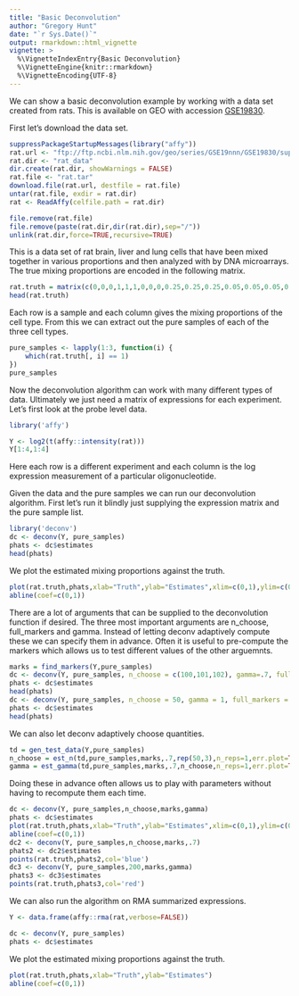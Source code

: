 ```yaml
---
title: "Basic Deconvolution"
author: "Gregory Hunt"
date: "`r Sys.Date()`"
output: rmarkdown::html_vignette
vignette: >
  %\VignetteIndexEntry{Basic Deconvolution}
  %\VignetteEngine{knitr::rmarkdown}
  %\VignetteEncoding{UTF-8}
---
```


We can show a basic deconvolution example by working with a data set created from rats. This is available on GEO with accession [GSE19830](https://www.ncbi.nlm.nih.gov/geo/query/acc.cgi?acc=GSE19830).

First let's download the data set. 
```r
suppressPackageStartupMessages(library("affy"))
rat.url <- "ftp://ftp.ncbi.nlm.nih.gov/geo/series/GSE19nnn/GSE19830/suppl/GSE19830_RAW.tar"
rat.dir <- "rat_data"
dir.create(rat.dir, showWarnings = FALSE)
rat.file <- "rat.tar"
download.file(rat.url, destfile = rat.file)
untar(rat.file, exdir = rat.dir)
rat <- ReadAffy(celfile.path = rat.dir)
```

```r
file.remove(rat.file)
file.remove(paste(rat.dir,dir(rat.dir),sep="/"))
unlink(rat.dir,force=TRUE,recursive=TRUE)
```

This is a data set of rat brain, liver and lung cells that have been mixed together in various proportions and then analyzed with by DNA microarrays. The true mixing proportions are encoded in the following matrix. 

```r
rat.truth = matrix(c(0,0,0,1,1,1,0,0,0,0.25,0.25,0.25,0.05,0.05,0.05,0.7,0.7,0.7,0.25,0.25,0.25,0.45,0.45,0.45,0.2,0.2,0.2,0.3,0.3,0.3,0.3,0.3,0.3,0.4,0.4,0.4,0.35,0.35,0.35,0.34,0.34,0.34,1,1,1,0,0,0,0,0,0,0.05,0.05,0.05,0.7,0.7,0.7,0.25,0.25,0.25,0.7,0.7,0.7,0.45,0.45,0.45,0.55,0.55,0.55,0.5,0.5,0.5,0.55,0.55,0.55,0.5,0.5,0.5,0.6,0.6,0.6,0.65,0.65,0.65,0,0,0,0,0,0,1,1,1,0.7,0.7,0.7,0.25,0.25,0.25,0.05,0.05,0.05,0.05,0.05,0.05,0.1,0.1,0.1,0.25,0.25,0.25,0.2,0.2,0.2,0.15,0.15,0.15,0.1,0.1,0.1,0.05,0.05,0.05,0.01,0.01,0.01),ncol=3,byrow=FALSE)
head(rat.truth)
```

Each row is a sample and each column gives the mixing proportions of the cell type. From this we can extract out the pure samples of each of the three cell types. 
```r
pure_samples <- lapply(1:3, function(i) {
    which(rat.truth[, i] == 1)
})
pure_samples
```

Now the deconvolution algorithm can work with many different types of data. Ultimately we just need a matrix of expressions for each experiment. Let's first look at the probe level data. 
```r
library('affy')
```
```r
Y <- log2(t(affy::intensity(rat)))
Y[1:4,1:4]
```
Here each row is a different experiment and each column is the log expression measurement of a particular oligonucleotide. 

Given the data and the pure samples we can run our deconvolution algorithm. First let's run it blindly just supplying the expression matrix and the pure sample list. 
```r
library('deconv')
dc <- deconv(Y, pure_samples)
phats <- dc$estimates
head(phats)
```
We plot the estimated mixing proportions against the truth.

```r
plot(rat.truth,phats,xlab="Truth",ylab="Estimates",xlim=c(0,1),ylim=c(0,1))
abline(coef=c(0,1))
```

There are a lot of arguments that can be supplied to the deconvolution function if desired. The three most important arguments are n_choose, full_markers and gamma. Instead of letting deconv adaptively compute these we can specify them in advance. Often it is useful to pre-compute the markers which allows us to test different values of the other arguemnts. 
```r
marks = find_markers(Y,pure_samples)
dc <- deconv(Y, pure_samples, n_choose = c(100,101,102), gamma=.7, full_markers = marks)
phats <- dc$estimates
head(phats)
dc <- deconv(Y, pure_samples, n_choose = 50, gamma = 1, full_markers = marks)
phats <- dc$estimates
head(phats)
```

We can also let deconv adaptively choose quantities. 
```r
td = gen_test_data(Y,pure_samples)
n_choose = est_n(td,pure_samples,marks,.7,rep(50,3),n_reps=1,err.plot=TRUE)
gamma = est_gamma(td,pure_samples,marks,.7,n_choose,n_reps=1,err.plot=TRUE)
```


Doing these in advance often allows us to play with parameters without having to recompute them each time. 
```r
dc <- deconv(Y, pure_samples,n_choose,marks,gamma)
phats <- dc$estimates
plot(rat.truth,phats,xlab="Truth",ylab="Estimates",xlim=c(0,1),ylim=c(0,1))
abline(coef=c(0,1))
dc2 <- deconv(Y, pure_samples,n_choose,marks,.7)
phats2 <- dc2$estimates
points(rat.truth,phats2,col='blue')
dc3 <- deconv(Y, pure_samples,200,marks,gamma)
phats3 <- dc3$estimates
points(rat.truth,phats3,col='red')
```

We can also run the algorithm on RMA summarized expressions. 
```r
Y <- data.frame(affy::rma(rat,verbose=FALSE))

dc <- deconv(Y, pure_samples)
phats <- dc$estimates
```
We plot the estimated mixing proportions against the truth.

```r
plot(rat.truth,phats,xlab="Truth",ylab="Estimates")
abline(coef=c(0,1))
```
